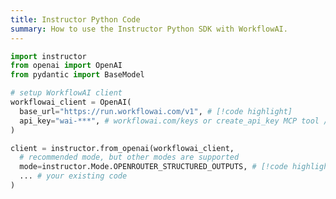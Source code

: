 ```yaml
---
title: Instructor Python Code
summary: How to use the Instructor Python SDK with WorkflowAI.
---
```

```python
import instructor
from openai import OpenAI
from pydantic import BaseModel

# setup WorkflowAI client
workflowai_client = OpenAI(
  base_url="https://run.workflowai.com/v1", # [!code highlight]
  api_key="wai-***", # workflowai.com/keys or create_api_key MCP tool // [!code highlight]
)

client = instructor.from_openai(workflowai_client,
  # recommended mode, but other modes are supported
  mode=instructor.Mode.OPENROUTER_STRUCTURED_OUTPUTS, # [!code highlight]
  ... # your existing code
)
```
